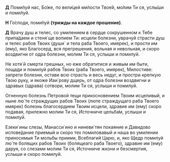 **Д** Поми́луй нас, Бо́же, по вели́цей ми́лости Твое́й, мо́лим Ти ся, услы́ши и поми́луй.

**Н** Го́споди, поми́луй **(трижды на каждое прошение)**.

**Д** Врачу душ и телес, со умилением в сердце сокрушенном к Тебе припа́даем и стеня΄ще вопием Ти: исцели болезни, уврачуй страсти душ и телес рабов Твоих (души΄ и тела раба Твоего, имярек), и прости им (ему), яко Благосерд, вся прегрешения, вольная и невольная, и скоро воздвигни от одра болезни, молим Ти ся, услыши и помилуй.

Не хотя΄й смерти грешных, но еже обратитися и живым им быти, пощади и помилуй рабов Твоих (раба Твоего, имярек), Милостиве: запрети болезни, остави всю страсть и весь недуг, и простри крепкую Твою руку, и якоже Иаи΄рову дщерь, от одра болезни воздвигни и здравых (здрава) сотвори, молим Ти ся, услыши и помилуй.

Огненную болезнь Петровой тещи прикосновением Твоим исцеливый, и ныне лю΄те страждущих рабов Твоих (люте страждущаго раба Твоего имярек) болезнь благосердием Твоим исцели, здравие им (ему) скоро подавая, прилежно молим Ти ся, Источниче цельба́м, услыши и помилуй.

Езеки΄ины слезы, Манасси΄ино и ниневи΄тян покаяние и Давидово испове́дание приемый и скоро тех помиловавый и наша во умилении приносимыя Ти мольбы приими, Всеблагий Царю, и, яко Щедр помилуй лю΄те болящих рабов Твоих (болящеаго раба Твоего), здравие им (ему) даруя, со слезами молим Ти ся, Источниче жизни и безсмертия, услыши и скоро помилуй.
